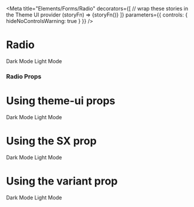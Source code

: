 


<Meta
  title="Elements/Forms/Radio"
  decorators={[
    // wrap these stories in the Theme UI provider
    (storyFn) => <ThemeUIRenderer>{storyFn()}</ThemeUIRenderer>
  ]}
  parameters={{
    controls: { hideNoControlsWarning: true }
  }}
/>

# Radio

<Preview>
  <Story name="Default">
    <Label>
      <Radio
        name='dark-mode'
        value='true'
        defaultChecked={true}
      />
      Dark Mode
    </Label>
    <Label>
      <Radio
        name='dark-mode'
        value='false'
      />
      Light Mode
    </Label>
  </Story>
</Preview>

### Radio Props

<ComponentSupport themeUi={true}/>

<ThemeUIVariantGroup name="radio" defaultStylesName={false}/>

<Props of={Radio} />

# Using theme-ui props

<Preview>
  <Story name="Using theme-ui props">
    <Label>
      <Radio
        name='dark-mode-a'
        value='true'
        defaultChecked={true}
        color="red.5"
      />
      Dark Mode
    </Label>
    <Label>
      <Radio
        name='dark-mode-a'
        value='false'
        color="green.5"
      />
      Light Mode
    </Label>
  </Story>
</Preview>

# Using the SX prop

<Preview>
  <Story name="Using the SX prop">
    <Label>
      <Radio
        name='dark-mode-b'
        value='true'
        defaultChecked={true}
        sx={{color: 'secondary'}}
      />
      Dark Mode
    </Label>
    <Label>
      <Radio
        name='dark-mode-b'
        value='false'
        sx={{color: 'warning'}}
      />
      Light Mode
    </Label>
  </Story>
</Preview>

# Using the variant prop

<Preview>
  <Story name="Using the variant prop">
    <Label>
      <Radio
        name='dark-mode-c'
        value='true'
        defaultChecked={true}
        variant="small"
      />
      Dark Mode
    </Label>
    <Label>
      <Radio
        name='dark-mode-c'
        value='false'
        variant="small"
      />
      Light Mode
    </Label>
  </Story>
</Preview>
